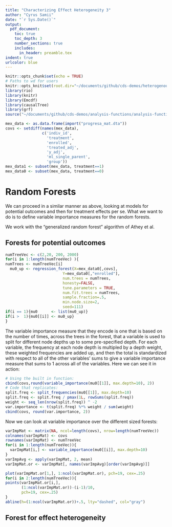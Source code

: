 ```yaml
---
title: "Characterizing Effect Heterogeneity 3"
author: "Cyrus Samii"
date: "`r Sys.Date()`"
output: 
  pdf_document:
    toc: true
    toc_depth: 3
    number_sections: true
    includes:
      in_header: preamble.tex
indent: true
urlcolor: blue
---
```


```r
knitr::opts_chunk$set(echo = TRUE)
# Paths to wd for users
knitr::opts_knit$set(root.dir="~/documents/github/cds-demos/heterogenous-effects")
library(rio)
library(knitr)
library(Emcdf)
library(causalTree)
library(grf)
source("~/documents/github/cds-demos/analysis-functions/analysis-functions.R")
```

\clearpage

```r
mex_data <- as.data.frame(import("progresa_mat.dta"))
covs <- setdiff(names(mex_data),
                c('indiv_id', 
                  'treatment', 
                  'enrolled', 
                  'treated_adj', 
                  'y_adj',
                  'ml_single_parent',
                  'group'))
mex_data1 <- subset(mex_data, treatment==1)
mex_data0 <- subset(mex_data, treatment==0)
```

# Random Forests

We can proceed in a similar manner as above, looking at models for potential outcomes and then for treatment effects per se. What we want to do is to define variable importance measures for the random forests.  

We work with the "generalized random forest" algorithm of Athey et al.  

## Forests for potential outcomes


```r
numTreeVec <- c(2,20, 200, 2000)
for(i in 1:length(numTreeVec) ){
numTrees <- numTreeVec[i]
  mu0_up <- regression_forest(X=mex_data0[,covs],
                         Y=mex_data0[,"enrolled"],
                         num.trees = numTrees,
                         honesty=FALSE,
                         tune.parameters = TRUE,
                         num.fit.trees = numTrees,
                         sample.fraction=.5,
                         min.node.size=2,
                         seed=111)
if(i == 1){mu0      <- list(mu0_up)}
if(i >  1){mu0[[i]] <- mu0_up}
}
```

The variable importance measure that they encode is one that is based on the number of times, across the trees in the forest, that a variable is used to split for different node depths up to some pre-specified depth.  For each variable, the frequency at each node depth is multipled by a depth weight, these weighted frequencies are added up, and then the total is standardized with respect to all of the other variables' sums to give a variable importance measure that sums to 1 across all of the variables.  Here we can see it in action:  

```r
# Using the built in function:
cbind(covs,round(variable_importance(mu0[[1]], max.depth=10), 2))
# Code that replicates:
split.freq <- split_frequencies(mu0[[1]], max.depth=10)
split.freq <- split.freq / pmax(1L, rowSums(split.freq))
weight <- seq_len(nrow(split.freq)) ^ -2
var.importance <- t(split.freq) %*% weight / sum(weight)
cbind(covs, round(var.importance, 2))
```

Now we can look at variable importance over the different sized forests:
```r

varImpMat <- matrix(NA, ncol=length(covs), nrow=length(numTreeVec))
colnames(varImpMat) <- covs
rownames(varImpMat) <- numTreeVec
for(i in 1:length(numTreeVec)){
  varImpMat[i,] <- variable_importance(mu0[[i]], max.depth=10)
}
varImpAvg <- apply(varImpMat, 2, mean)
varImpMat.or <- varImpMat[, names(varImpAvg)[order(varImpAvg)]]

plot(varImpMat.or[1,], 1:ncol(varImpMat.or), pch=19, cex=.25)
for(i in 2:length(numTreeVec)){
points(varImpMat.or[i,],
       (1:ncol(varImpMat.or))-(i-1)/10,
       pch=19, cex=.25)
}
abline(h=(1:ncol(varImpMat.or))+.5, lty="dashed", col="gray")

```


## Forest for effect heterogeneity




